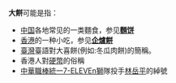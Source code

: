 '''大餅'''可能是指：
*[[中国|中国]]各地常见的一类麵食，参见'''[[麵饼|麵饼]]'''
*[[香港|香港]]的一种小吃，参见'''[[企爐餅|企爐餅]]'''
*[[臺灣|臺灣]]臺語對大喜餅(例如:冬瓜肉餅)的簡稱。
*香港人對[[硬幣|硬幣]]的俗稱
*[[中華職棒|中華職棒]][[統一7-ELEVEn獅|統一7-ELEVEn獅]]隊投手[[林岳平|林岳平]]的綽號
{{disambig|Cat=二字亞洲相關消歧義}}